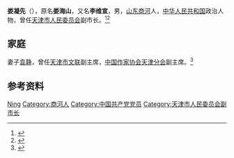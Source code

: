 '''娄凝先'''（{{bd|1910年||1984年}}），原名'''娄海山'''，又名'''李维宣'''，男，[[山东|山东]][[商河县|商河]]人，[[中华人民共和国|中华人民共和国]]政治人物，曾任[[天津市人民委员会|天津市人民委员会]]副市长。<ref>{{Cite book|title=中华人民共和国职官志|author=何虎生, 李耀东, 向常福主编|publisher=中国社会出版社|year=2003|isbn=9787800883934|location=北京|pages=}}</ref><ref>{{Cite book|title=中国当代社会活动家辞典|author=雍桂良编撰|publisher=学苑出版社|year=1999|isbn=7-80060-934-0|location=北京|pages=}}</ref>

== 家庭 ==
妻子[[袁静_(作家)|袁静]]，曾任[[天津市文联|天津市文联]]副主席，[[中国作家协会天津分会|中国作家协会天津分会]]副主席。<ref>{{Cite web|title=娄向丽：心中有幅美丽的草原图画|url=http://www.xinddy.com/system/2012/05/21/006460724.shtml|accessdate=2020-08-14|work=天津市妇女联合会}}{{Dead link}}</ref>

== 参考资料 ==
{{reflist}}

{{中国人物小作品}}

{{Authority control}}
{{DEFAULTSORT:Lou娄}}
[[Category:娄姓|Ning]]
[[Category:商河人|Category:商河人]]
[[Category:中国共产党党员|Category:中国共产党党员]]
[[Category:天津市人民委员会副市长|Category:天津市人民委员会副市长]]